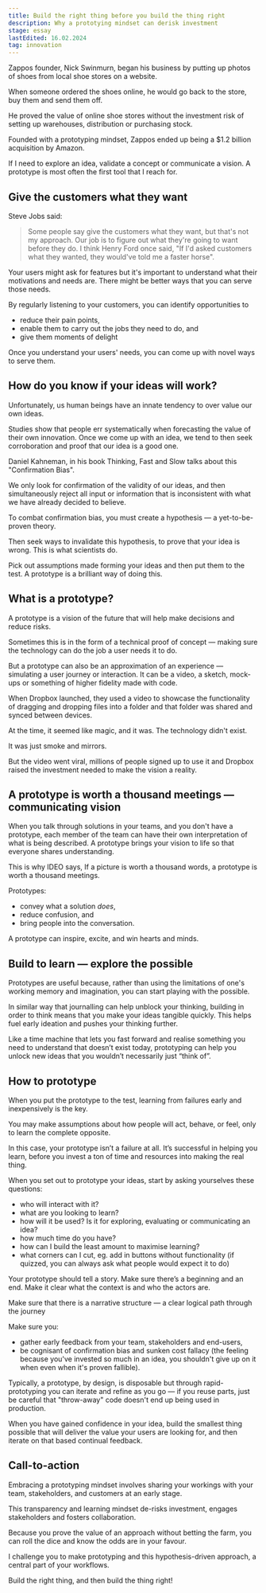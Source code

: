 ```yaml
---
title: Build the right thing before you build the thing right
description: Why a prototying mindset can derisk investment
stage: essay
lastEdited: 16.02.2024
tag: innovation
---
```



Zappos founder, Nick Swinmurn, began his business by putting up photos of shoes from local shoe stores on a website.

When someone ordered the shoes online, he would go back to the store, buy them and send them off.

He proved the value of online shoe stores without the investment risk of setting up warehouses, distribution or purchasing stock.

Founded with a prototyping mindset, Zappos ended up being a $1.2 billion acquisition by Amazon.

If I need to explore an idea, validate a concept or communicate a vision. A prototype is most often the first tool that I reach for.

## Give the customers what they want

Steve Jobs said:

> Some people say give the customers what they want, but that's not my approach. Our job is to figure out what they're going to want before they do. I think Henry Ford once said, "If I'd asked customers what they wanted, they would've told me a faster horse".

Your users might ask for features but it's important to understand what their motivations and needs are. There might be better ways that you can serve those needs.

By regularly listening to your customers, you can identify opportunities to

- reduce their pain points,
- enable them to carry out the jobs they need to do, and
- give them moments of delight

Once you understand your users' needs, you can come up with novel ways to serve them.

## How do you know if your ideas will work?

Unfortunately, us human beings have an innate tendency to over value our own ideas.

Studies show that people err systematically when forecasting the value of their own innovation. Once we come up with an idea, we tend to then seek corroboration and proof that our idea is a good one.

Daniel Kahneman, in his book Thinking, Fast and Slow talks about this "Confirmation Bias".

We only look for confirmation of the validity of our ideas, and then simultaneously reject all input or information that is inconsistent with what we have already decided to believe.

To combat confirmation bias, you must create a hypothesis — a yet-to-be-proven theory.

Then seek ways to invalidate this hypothesis, to prove that your idea is wrong. This is what scientists do.

Pick out assumptions made forming your ideas and then put them to the test. A prototype is a brilliant way of doing this.

## What is a prototype?

A prototype is a vision of the future that will help make decisions and reduce risks.

Sometimes this is in the form of a technical proof of concept — making sure the technology can do the job a user needs it to do.

But a prototype can also be an approximation of an experience — simulating a user journey or interaction. It can be a video, a sketch, mock-ups or something of higher fidelity made with code.

When Dropbox launched, they used a video to showcase the functionality of dragging and dropping files into a folder and that folder was shared and synced between devices.

At the time, it seemed like magic, and it was. The technology didn't exist.

It was just smoke and mirrors.

But the video went viral, millions of people signed up to use it and Dropbox raised the investment needed to make the vision a reality.

## A prototype is worth a thousand meetings — communicating vision

When you talk through solutions in your teams, and you don't have a prototype, each member of the team can have their own interpretation of what is being described. A prototype brings your vision to life so that everyone shares understanding.

This is why IDEO says, If a picture is worth a thousand words, a prototype is worth a thousand meetings.

Prototypes:

- convey what a solution *does*,
- reduce confusion, and
- bring people into the conversation.

A prototype can inspire, excite, and win hearts and minds.

## Build to learn — explore the possible

Prototypes are useful because, rather than using the limitations of one's working memory and imagination, you can start playing with the possible.

In similar way that journalling can help unblock your thinking, building in order to think means that you make your ideas tangible quickly. This helps fuel early ideation and pushes your thinking further.

Like a time machine that lets you fast forward and realise something you need to understand that doesn’t exist today, prototyping can help you unlock new ideas that you wouldn’t necessarily just “think of”.

## How to prototype

When you put the prototype to the test, learning from failures early and inexpensively is the key.

You may make assumptions about how people will act, behave, or feel, only to learn the complete opposite.

In this case, your prototype isn’t a failure at all. It’s successful in helping you learn, before you invest a ton of time and resources into making the real thing.

When you set out to prototype your ideas, start by asking yourselves these questions:

- who will interact with it?
- what are you looking to learn?
- how will it be used? Is it for exploring, evaluating or communicating an idea?
- how much time do you have?
- how can I build the least amount to maximise learning?
- what corners can I cut, eg. add in buttons without functionality (if quizzed, you can always ask what people would expect it to do)

Your prototype should tell a story. Make sure there’s a beginning and an end. Make it clear what the context is and who the actors are.

Make sure that there is a narrative structure — a clear logical path through the journey

Make sure you:

- gather early feedback from your team, stakeholders and end-users,
- be cognisant of confirmation bias and sunken cost fallacy (the feeling because you've invested so much in an idea, you shouldn't give up on it when even when it's proven fallible).

Typically, a prototype, by design, is disposable but through rapid-prototyping you can iterate and refine as you go — if you reuse parts, just be careful that "throw-away" code doesn't end up being used in production.

When you have gained confidence in your idea, build the smallest thing possible that will deliver the value your users are looking for, and then iterate on that based continual feedback.

## Call-to-action

Embracing a prototyping mindset involves sharing your workings with your team, stakeholders, and customers at an early stage.

This transparency and learning mindset de-risks investment, engages stakeholders and fosters collaboration.

Because you prove the value of an approach without betting the farm, you can roll the dice and know the odds are in your favour.

I challenge you to make prototyping and this hypothesis-driven approach, a central part of your workflows.

Build the right thing, and then build the thing right!
